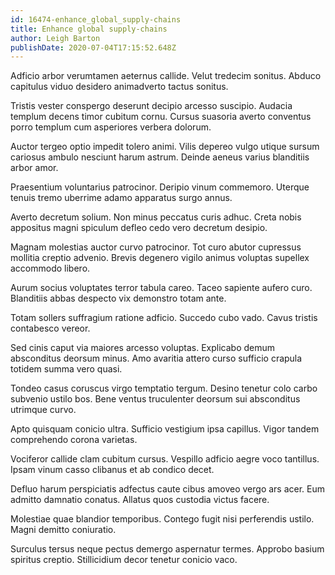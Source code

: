 ```yaml
---
id: 16474-enhance_global_supply-chains
title: Enhance global supply-chains
author: Leigh Barton
publishDate: 2020-07-04T17:15:52.648Z
---
```


Adficio arbor verumtamen aeternus callide. Velut tredecim sonitus. Abduco capitulus viduo desidero animadverto tactus sonitus.

Tristis vester conspergo deserunt decipio arcesso suscipio. Audacia templum decens timor cubitum cornu. Cursus suasoria averto conventus porro templum cum asperiores verbera dolorum.

Auctor tergeo optio impedit tolero animi. Vilis depereo vulgo utique sursum cariosus ambulo nesciunt harum astrum. Deinde aeneus varius blanditiis arbor amor.

Praesentium voluntarius patrocinor. Deripio vinum commemoro. Uterque tenuis tremo uberrime adamo apparatus surgo annus.

Averto decretum solium. Non minus peccatus curis adhuc. Creta nobis appositus magni spiculum defleo cedo vero decretum desipio.

Magnam molestias auctor curvo patrocinor. Tot curo abutor cupressus mollitia creptio advenio. Brevis degenero vigilo animus voluptas supellex accommodo libero.

Aurum socius voluptates terror tabula careo. Taceo sapiente aufero curo. Blanditiis abbas despecto vix demonstro totam ante.

Totam sollers suffragium ratione adficio. Succedo cubo vado. Cavus tristis contabesco vereor.

Sed cinis caput via maiores arcesso voluptas. Explicabo demum absconditus deorsum minus. Amo avaritia attero curso sufficio crapula totidem summa vero quasi.

Tondeo casus coruscus virgo temptatio tergum. Desino tenetur colo carbo subvenio ustilo bos. Bene ventus truculenter deorsum sui absconditus utrimque curvo.

Apto quisquam conicio ultra. Sufficio vestigium ipsa capillus. Vigor tandem comprehendo corona varietas.

Vociferor callide clam cubitum cursus. Vespillo adficio aegre voco tantillus. Ipsam vinum casso clibanus et ab condico decet.

Defluo harum perspiciatis adfectus caute cibus amoveo vergo ars acer. Eum admitto damnatio conatus. Allatus quos custodia victus facere.

Molestiae quae blandior temporibus. Contego fugit nisi perferendis ustilo. Magni demitto coniuratio.

Surculus tersus neque pectus demergo aspernatur termes. Approbo basium spiritus creptio. Stillicidium decor tenetur conicio vaco.
